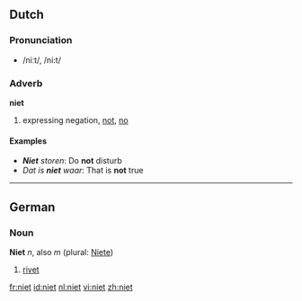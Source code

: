 ==Dutch==
===Pronunciation===
*/niːt/, /ni:t/

===Adverb===
'''niet'''

#expressing negation, [[not]], [[no]]

==== Examples ====
*'''''Niet''' storen'': Do '''not''' disturb
*''Dat is '''niet''' waar'': That is '''not''' true

----

==German==
===Noun===
'''Niet''' ''n'', also ''m'' (plural: [[Niete]])

# [[rivet]]

[[fr:niet]]
[[id:niet]]
[[nl:niet]]
[[vi:niet]]
[[zh:niet]]
